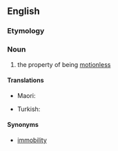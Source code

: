 ==English==

===Etymology===
{{suffix|en|motionless|ness}}

===Noun===
{{en-noun|-}}

# the property of being [[motionless]]


====Translations====
{{trans-top|the state of no movement}}
* Maori: {{t|mi|patekotanga}}
{{trans-mid}}
* Turkish: {{t+|tr|hareketsizlik}}
{{trans-bottom}}

====Synonyms====
* [[immobility]]
